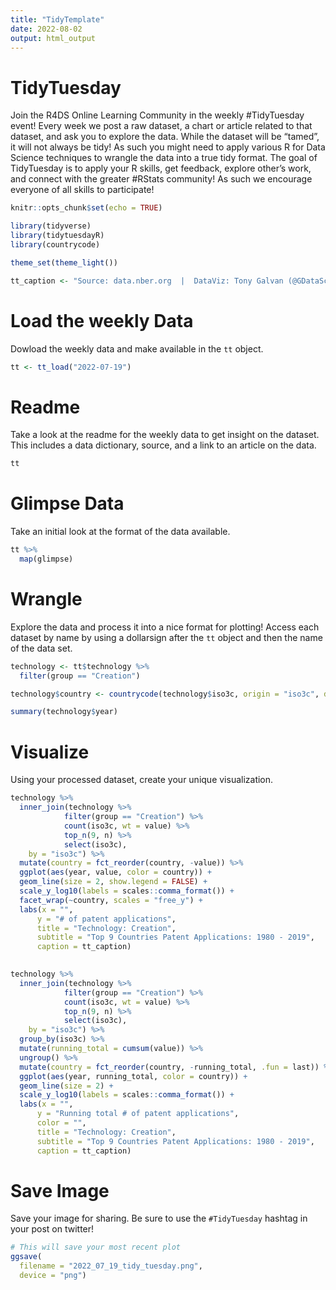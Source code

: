 ```yaml
---
title: "TidyTemplate"
date: 2022-08-02
output: html_output
---
```


# TidyTuesday

Join the R4DS Online Learning Community in the weekly #TidyTuesday event!
Every week we post a raw dataset, a chart or article related to that dataset, and ask you to explore the data.
While the dataset will be “tamed”, it will not always be tidy! As such you might need to apply various R for Data Science techniques to wrangle the data into a true tidy format.
The goal of TidyTuesday is to apply your R skills, get feedback, explore other’s work, and connect with the greater #RStats community!
As such we encourage everyone of all skills to participate!

```r

knitr::opts_chunk$set(echo = TRUE)

library(tidyverse)
library(tidytuesdayR)
library(countrycode)

theme_set(theme_light())

tt_caption <- "Source: data.nber.org  |  DataViz: Tony Galvan (@GDataScience1)"

```

# Load the weekly Data

Dowload the weekly data and make available in the `tt` object.

```r

tt <- tt_load("2022-07-19")

```


# Readme

Take a look at the readme for the weekly data to get insight on the dataset.
This includes a data dictionary, source, and a link to an article on the data.

```r

tt

```


# Glimpse Data

Take an initial look at the format of the data available.

```r

tt %>% 
  map(glimpse)

```

# Wrangle

Explore the data and process it into a nice format for plotting! Access each dataset by name by using a dollarsign after the `tt` object and then the name of the data set.

```r

technology <- tt$technology %>%
  filter(group == "Creation")

technology$country <- countrycode(technology$iso3c, origin = "iso3c", destination = "country.name")

```

```r
summary(technology$year)
```

# Visualize

Using your processed dataset, create your unique visualization.

```r

technology %>%
  inner_join(technology %>%
            filter(group == "Creation") %>%
            count(iso3c, wt = value) %>%
            top_n(9, n) %>%
            select(iso3c),
    by = "iso3c") %>%
  mutate(country = fct_reorder(country, -value)) %>%
  ggplot(aes(year, value, color = country)) +
  geom_line(size = 2, show.legend = FALSE) +
  scale_y_log10(labels = scales::comma_format()) +
  facet_wrap(~country, scales = "free_y") +
  labs(x = "",
      y = "# of patent applications",
      title = "Technology: Creation",
      subtitle = "Top 9 Countries Patent Applications: 1980 - 2019",
      caption = tt_caption)
  
```

```r

technology %>%
  inner_join(technology %>%
            filter(group == "Creation") %>%
            count(iso3c, wt = value) %>%
            top_n(9, n) %>%
            select(iso3c),
    by = "iso3c") %>%
  group_by(iso3c) %>%
  mutate(running_total = cumsum(value)) %>%
  ungroup() %>%
  mutate(country = fct_reorder(country, -running_total, .fun = last)) %>%
  ggplot(aes(year, running_total, color = country)) +
  geom_line(size = 2) +
  scale_y_log10(labels = scales::comma_format()) +
  labs(x = "",
      y = "Running total # of patent applications",
      color = "",
      title = "Technology: Creation",
      subtitle = "Top 9 Countries Patent Applications: 1980 - 2019",
      caption = tt_caption)

```


# Save Image

Save your image for sharing. Be sure to use the `#TidyTuesday` hashtag in your post on twitter! 

```r

# This will save your most recent plot
ggsave(
  filename = "2022_07_19_tidy_tuesday.png",
  device = "png")

```
